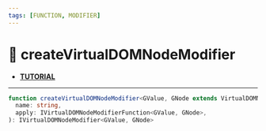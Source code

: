 ```yaml
---
tags: [FUNCTION, MODIFIER]
---
```


# 🚧 createVirtualDOMNodeModifier

- **[TUTORIAL](/docs/documentation/syntax/attributes/modifier/)**

---

```ts
function createVirtualDOMNodeModifier<GValue, GNode extends VirtualDOMNode>(
  name: string,
  apply: IVirtualDOMNodeModifierFunction<GValue, GNode>,
): IVirtualDOMNodeModifier<GValue, GNode>
```


